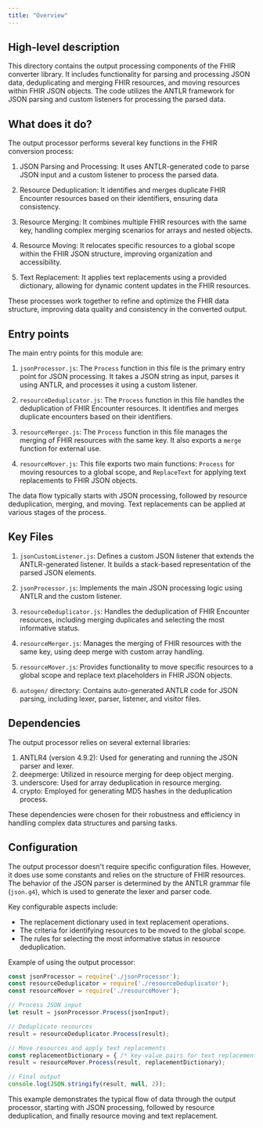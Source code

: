 ```yaml
---
title: "Overview"
---
```


## High-level description
This directory contains the output processing components of the FHIR converter library. It includes functionality for parsing and processing JSON data, deduplicating and merging FHIR resources, and moving resources within FHIR JSON objects. The code utilizes the ANTLR framework for JSON parsing and custom listeners for processing the parsed data.

## What does it do?
The output processor performs several key functions in the FHIR conversion process:

1. JSON Parsing and Processing: It uses ANTLR-generated code to parse JSON input and a custom listener to process the parsed data.

2. Resource Deduplication: It identifies and merges duplicate FHIR Encounter resources based on their identifiers, ensuring data consistency.

3. Resource Merging: It combines multiple FHIR resources with the same key, handling complex merging scenarios for arrays and nested objects.

4. Resource Moving: It relocates specific resources to a global scope within the FHIR JSON structure, improving organization and accessibility.

5. Text Replacement: It applies text replacements using a provided dictionary, allowing for dynamic content updates in the FHIR resources.

These processes work together to refine and optimize the FHIR data structure, improving data quality and consistency in the converted output.

## Entry points
The main entry points for this module are:

1. `jsonProcessor.js`: The `Process` function in this file is the primary entry point for JSON processing. It takes a JSON string as input, parses it using ANTLR, and processes it using a custom listener.

2. `resourceDeduplicator.js`: The `Process` function in this file handles the deduplication of FHIR Encounter resources. It identifies and merges duplicate encounters based on their identifiers.

3. `resourceMerger.js`: The `Process` function in this file manages the merging of FHIR resources with the same key. It also exports a `merge` function for external use.

4. `resourceMover.js`: This file exports two main functions: `Process` for moving resources to a global scope, and `ReplaceText` for applying text replacements to FHIR JSON objects.

The data flow typically starts with JSON processing, followed by resource deduplication, merging, and moving. Text replacements can be applied at various stages of the process.

## Key Files

1. `jsonCustomListener.js`: Defines a custom JSON listener that extends the ANTLR-generated listener. It builds a stack-based representation of the parsed JSON elements.

2. `jsonProcessor.js`: Implements the main JSON processing logic using ANTLR and the custom listener.

3. `resourceDeduplicator.js`: Handles the deduplication of FHIR Encounter resources, including merging duplicates and selecting the most informative status.

4. `resourceMerger.js`: Manages the merging of FHIR resources with the same key, using deep merge with custom array handling.

5. `resourceMover.js`: Provides functionality to move specific resources to a global scope and replace text placeholders in FHIR JSON objects.

6. `autogen/` directory: Contains auto-generated ANTLR code for JSON parsing, including lexer, parser, listener, and visitor files.

## Dependencies
The output processor relies on several external libraries:

1. ANTLR4 (version 4.9.2): Used for generating and running the JSON parser and lexer.
2. deepmerge: Utilized in resource merging for deep object merging.
3. underscore: Used for array deduplication in resource merging.
4. crypto: Employed for generating MD5 hashes in the deduplication process.

These dependencies were chosen for their robustness and efficiency in handling complex data structures and parsing tasks.

## Configuration
The output processor doesn't require specific configuration files. However, it does use some constants and relies on the structure of FHIR resources. The behavior of the JSON parser is determined by the ANTLR grammar file (`json.g4`), which is used to generate the lexer and parser code.

Key configurable aspects include:
- The replacement dictionary used in text replacement operations.
- The criteria for identifying resources to be moved to the global scope.
- The rules for selecting the most informative status in resource deduplication.

Example of using the output processor:

```javascript
const jsonProcessor = require('./jsonProcessor');
const resourceDeduplicator = require('./resourceDeduplicator');
const resourceMover = require('./resourceMover');

// Process JSON input
let result = jsonProcessor.Process(jsonInput);

// Deduplicate resources
result = resourceDeduplicator.Process(result);

// Move resources and apply text replacements
const replacementDictionary = { /* key-value pairs for text replacement */ };
result = resourceMover.Process(result, replacementDictionary);

// Final output
console.log(JSON.stringify(result, null, 2));
```

This example demonstrates the typical flow of data through the output processor, starting with JSON processing, followed by resource deduplication, and finally resource moving and text replacement.